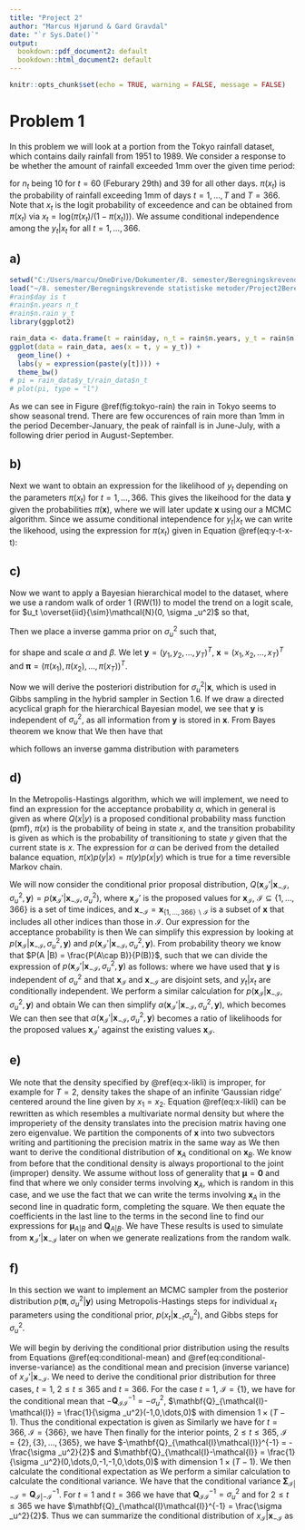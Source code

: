 ```yaml
---
title: "Project 2"
author: "Marcus Hjørund & Gard Gravdal"
date: "`r Sys.Date()`"
output:
  bookdown::pdf_document2: default
  bookdown::html_document2: default
---
```


```r
knitr::opts_chunk$set(echo = TRUE, warning = FALSE, message = FALSE)
```

# Problem 1

In this problem we will look at a portion from the Tokyo rainfall dataset, which contains daily rainfall from 1951 to 1989. We consider a response to be whether the amount of rainfall exceeded 1mm over the given time period:

\begin{equation}
y_t|x_t \sim \text{Bin}(n_t, \pi (x_t)), \; \pi (x_t) = \frac{\exp (x_t)}{1 + \exp (x_t)} = \frac{1}{1 + \exp (-x_t)},(\#eq:y-t-x-t) 
\end{equation}

for $n_t$ being $10$ for $t = 60$ (Feburary 29th) and 39 for all other days. $\pi (x_t)$ is the probability of rainfall exceeding 1mm of days $t = 1,\ldots , T$ and $T = 366$. Note that $x_t$ is the logit probability of exceedence and can be obtained from $\pi (x_t)$ via $x_t = \text{log}(\pi (x_t)/(1-\pi (x_t)))$. We assume conditional independence among the $y_t | x_t$ for all $t = 1, \ldots , 366$. 

## a)

```r
setwd("C:/Users/marcu/OneDrive/Dokumenter/8. semester/Beregningskrevende statistiske metoder/Project2Beregningskrevende")
load("~/8. semester/Beregningskrevende statistiske metoder/Project2Beregningskrevende/rain.rda")
#rain$day is t
#rain$n.years n_t
#rain$n.rain y_t
library(ggplot2)
```

```r
rain_data <- data.frame(t = rain$day, n_t = rain$n.years, y_t = rain$n.rain)
ggplot(data = rain_data, aes(x = t, y = y_t)) +
  geom_line() + 
  labs(y = expression(paste(y[t]))) + 
  theme_bw()
# pi = rain_data$y_t/rain_data$n_t
# plot(pi, type = "l")
```

As we can see in Figure \@ref(fig:tokyo-rain) the rain in Tokyo seems to show seasonal trend. There are few occurences of rain more than 1mm in the period December-January, the peak of rainfall is in June-July, with a following drier period in August-September. 

## b)

Next we want to obtain an expression for the likelihood of $y_t$ depending on the parameters $\pi (x_t)$ for $t = 1, \ldots , 366$. This gives the likeihood for the data $\boldsymbol{y}$ given the probabilities $\pi(\boldsymbol{x})$, where we will later update $\boldsymbol{x}$ using our a MCMC algorithm. Since we assume conditional intependence for $y_t|x_t$ we can write the likehood, using the expression for $\pi (x_t)$ given in Equation \@ref(eq:y-t-x-t):

\begin{align}
L(\pi (\boldsymbol{x}) |\boldsymbol{y}) &= \prod _{t = 1}^T {n_t \choose y_t} \left(\frac{\exp (x_t)}{1+\exp (x_t)}\right)^{y_t}\left(1-\frac{\exp (x_t)}{1+\exp (x_t)}\right) ^{n_t-y_t} \nonumber \\
 &= \prod _{t = 1}^T {n_t \choose y_t} \left(\frac{\exp (x_t)}{1+\exp (x_t)}\right)^{y_t}\left(\frac{1}{1+\exp (x_t)}\right) ^{n_t-y_t} \nonumber \\
 &= \prod _{t = 1}^T {n_t \choose y_t} \frac{\exp (x_t y_t)}{(1 + \exp (x_t))^{n_t}}
\end{align}

## c)

Now we want to apply a Bayesian hierarchical model to the dataset, where we use a random walk of order 1 (RW(1)) to model the trend on a logit scale,
\begin{equation*}
x_t = x_{t-1} + u_t ,
\end{equation*}
for $u_t \overset{iid}{\sim}\mathcal{N}(0, \sigma _u^2)$ so that,
\begin{equation}
p(\boldsymbol{x}|\sigma _u^2) \propto \prod_{t = 2}^T \frac{1}{\sigma _u}\exp \left\{-\frac{1}{2\sigma _u^2}(x_t - x_{t-1})^2\right\}.
(\#eq:x-likli)
\end{equation}

Then we place a inverse gamma prior on $\sigma _u^2$ such that, 

\begin{equation*}
p(\sigma _u^2) = \frac{\beta ^{\alpha}}{\Gamma (\alpha)}(1/\sigma _u^2)^{\alpha +1} \exp (-\beta /\sigma _u^2)
\end{equation*}
for shape and scale $\alpha$ and $\beta$. We let $\boldsymbol{y} = (y_1, y_2, \ldots ,y_T)^T$, $\boldsymbol{x} = (x_1, x_2 , \ldots , x_T)^T$ and $\boldsymbol{\pi} = (\pi (x_1), \pi (x_2), \ldots , \pi (x_T))^T$.


Now we will derive the posteriori distribution for $\sigma _u^2|\boldsymbol{x}$, which is used in Gibbs sampling in the hybrid sampler in Section 1.6. If we draw a directed acyclical graph for the hierarchical Bayesian model, we see that $\boldsymbol{y}$ is independent of $\sigma _u^2$, as all information from $\boldsymbol{y}$ is stored in $\boldsymbol{x}$. From Bayes theorem we know that 
\begin{equation*}
p(\sigma _u^2|\boldsymbol{y}, \boldsymbol{x}) \propto p(\sigma _u^2) p(\boldsymbol{x}|\sigma _u^2).
\end{equation*}
We then have that 

\begin{align}
p(\sigma _u^2|\boldsymbol{x}, \boldsymbol{y}) &\propto \frac{\beta ^{\alpha}}{\Gamma (\alpha)}(1/\sigma _u^2)^{\alpha +1} \exp (-\beta /\sigma _u^2) \prod _{t = 2}^T\frac{1}{\sigma _u}\exp \left\{-\frac{1}{2\sigma _u^2}(x_t - x_{t-1})^2\right\} \nonumber \\
&= \frac{\beta ^{\alpha}}{\Gamma (\alpha)}(1/\sigma _u^2)^{\alpha +1} \exp (-\beta /\sigma _u^2) \cdot (\sigma _u^2)^{-\frac{T-1}{2}}\exp \left\{-\frac{1}{2\sigma _u^2} \sum_{t=2}^{T}(x_t - x_{t-1})^2\right\} \nonumber \\
&\propto (\sigma _u^2)^{-(\alpha + \frac{T-1}{2}+1)}\exp \left\{-\frac{1}{\sigma_u^2}\left(\beta + \frac{1}{2}\sum_{t = 2}^T(x_t - x_{t-1})^2\right)\right\}
\end{align}
which follows an inverse gamma distribution with parameters 
\begin{equation*}
\alpha ^* = \alpha +\frac{T-1}{2}\; \text{and} \; \beta ^* = \beta + \frac{1}{2}\sum_{t = 2}^T(x_t - x_{t-1})^2.
\end{equation*}

## d)

In the Metropolis-Hastings algorithm, which we will implement, we need to find an expression for the acceptance probability $\alpha$, which in general is given as 
\begin{equation*}
\alpha (y|x) = \min \left\{1, \frac{\pi (y) Q(x|y)}{\pi (x)Q(y|x)}\right\}
\end{equation*}
where $Q(x|y)$ is a proposed conditional probability mass function (pmf), $\pi (x)$ is the probability of being in state $x$, and the transition probability is given as 
\begin{equation*}
p(y|x) = \begin{cases}
Q(y|x)\alpha(y|x) & \text{for } y \neq x  \\
1- \sum_{y \neq x}Q(y|x)\alpha (y|x) &\text{for } y = x \end{cases}
\end{equation*}
which is the probability of transitioning to state $y$ given that the current state is $x$. The expression for $\alpha$ can be derived from the detailed balance equation, $\pi (x) p(y|x) = \pi (y) p(x|y)$ which is true for a time reversible Markov chain. 

We will now consider the conditional prior proposal distribution, $Q(\boldsymbol{x}_\mathcal{I}'|\boldsymbol{x}_{-\mathcal{I}},\sigma _u^2, \boldsymbol{y}) = p(\boldsymbol{x}_\mathcal{I}'|\boldsymbol{x}_{-\mathcal{I}},\sigma _u^2)$, where $\boldsymbol{x}_\mathcal{I}'$ is the proposed values for $\boldsymbol{x}_\mathcal{I}$, $\mathcal{I} \subseteq \{1,\ldots ,366\}$ is a set of time indices, and $\boldsymbol{x}_{-\mathcal{I}}= \boldsymbol{x}_{\{1,\ldots ,366\}\backslash \mathcal{I}}$ is a subset of $\boldsymbol{x}$ that includes all other indices than those in $\mathcal{I}$. Our expression for the acceptance probability is then 
\begin{align*}
\alpha (\boldsymbol{x}_\mathcal{I}'|\boldsymbol{x}_{-\mathcal{I}}, \sigma _u^2, \boldsymbol{y}) &= \min \left\{1, \frac{\pi(\boldsymbol{x}_\mathcal{I}'|\boldsymbol{x}_{-\mathcal{I}},\sigma _u^2, \boldsymbol{y})Q(\boldsymbol{x}_{\mathcal{I}}|\boldsymbol{x}_\mathcal{I}', \boldsymbol{x}_{-\mathcal{I}}, \sigma _u^2, \boldsymbol{y})}{\pi(\boldsymbol{x}_\mathcal{I}|\boldsymbol{x}_{-\mathcal{I}},\sigma _u^2, \boldsymbol{y})Q(\boldsymbol{x}_{\mathcal{I}}'|\boldsymbol{x}_\mathcal{I}, \boldsymbol{x}_{-\mathcal{I}}, \sigma _u^2, \boldsymbol{y})}\right\} \nonumber \\
&= \min \left\{1, \frac{p(\boldsymbol{x}_\mathcal{I}'|\boldsymbol{x}_{-\mathcal{I}},\sigma _u^2, \boldsymbol{y})p(\boldsymbol{x}_{\mathcal{I}}|\boldsymbol{x}_{-\mathcal{I}}, \sigma _u^2)}{p(\boldsymbol{x}_\mathcal{I}|\boldsymbol{x}_{-\mathcal{I}},\sigma _u^2, \boldsymbol{y})p(\boldsymbol{x}_{\mathcal{I}}'|\boldsymbol{x}_{-\mathcal{I}}, \sigma _u^2)}\right\}. 
\end{align*}
We can simplify this expression by looking at $p(\boldsymbol{x}_\mathcal{I}|\boldsymbol{x}_{-\mathcal{I}},\sigma _u^2, \boldsymbol{y})$ and $p(\boldsymbol{x}_\mathcal{I}'|\boldsymbol{x}_{-\mathcal{I}},\sigma _u^2, \boldsymbol{y})$. From probability theory we know that $P(A |B) = \frac{P(A\cap B)}{P(B)}$, such that we can divide the expression of $p(\boldsymbol{x}_\mathcal{I}'|\boldsymbol{x}_{-\mathcal{I}},\sigma _u^2, \boldsymbol{y})$ as follows:
\begin{align*}
p(\boldsymbol{x}_\mathcal{I}'|\boldsymbol{x}_{-\mathcal{I}},\sigma _u^2, \boldsymbol{y}) &= \frac{p(\boldsymbol{x}_\mathcal{I}',\boldsymbol{y}|\boldsymbol{x}_{-\mathcal{I}},\sigma _u^2)}{p(\boldsymbol{y}|\boldsymbol{x}_{-\mathcal{I}},\sigma _u^2)} = \frac{p(\boldsymbol{y}|\boldsymbol{x}_\mathcal{I}',\boldsymbol{x}_{-\mathcal{I}},\sigma _u^2)\cdot p(\boldsymbol{x}_\mathcal{I}'|\boldsymbol{x}_{-\mathcal{I}}, \sigma _u^2)}{p(\boldsymbol{y}|\boldsymbol{x}_{-\mathcal{I}},\sigma _u^2)}\\
&= \frac{p(\boldsymbol{y}_\mathcal{I}|\boldsymbol{x}_\mathcal{I}')\cdot p(\boldsymbol{y}_{-\mathcal{I}}|\boldsymbol{x}_{-\mathcal{I}})\cdot p(\boldsymbol{x}_\mathcal{I}'|\boldsymbol{x}_{-\mathcal{I}},\sigma _u^2)}{p(\boldsymbol{y}|\boldsymbol{x}_{-\mathcal{I}})}
\end{align*}
where we have used that $\boldsymbol{y}$ is independent of $\sigma _u^2$ and that $\boldsymbol{x}_\mathcal{I}$ and $\boldsymbol{x}_{-\mathcal{I}}$ are disjoint sets, and $y_t|x_t$ are conditionally independent. We perform a similar calculation for $p(\boldsymbol{x}_\mathcal{I}|\boldsymbol{x}_{-\mathcal{I}},\sigma _u^2, \boldsymbol{y})$ and obtain 
\begin{equation*}
p(\boldsymbol{x}_\mathcal{I}|\boldsymbol{x}_{-\mathcal{I}},\sigma _u^2, \boldsymbol{y}) = \frac{p(\boldsymbol{y}_\mathcal{I}|\boldsymbol{x}_\mathcal{I})\cdot p(\boldsymbol{y}_{-\mathcal{I}}|\boldsymbol{x}_{-\mathcal{I}})\cdot p(\boldsymbol{x}_\mathcal{I}|\boldsymbol{x}_{-\mathcal{I}},\sigma _u^2)}{p(\boldsymbol{y}|\boldsymbol{x}_{-\mathcal{I}})}.
\end{equation*}
We can then simplify $\alpha (\boldsymbol{x}_\mathcal{I}'|\boldsymbol{x}_{-\mathcal{I}}, \sigma _u^2, \boldsymbol{y})$, which becomes 
\begin{equation}
\alpha (\boldsymbol{x}_\mathcal{I}'|\boldsymbol{x}_{-\mathcal{I}}, \sigma _u^2, \boldsymbol{y}) = \min \left\{1, \frac{p(\boldsymbol{x}_\mathcal{I}'|\boldsymbol{x}_{-\mathcal{I}},\sigma _u^2, \boldsymbol{y})p(\boldsymbol{x}_{\mathcal{I}}|\boldsymbol{x}_{-\mathcal{I}}, \sigma _u^2)}{p(\boldsymbol{x}_\mathcal{I}|\boldsymbol{x}_{-\mathcal{I}},\sigma _u^2, \boldsymbol{y})p(\boldsymbol{x}_{\mathcal{I}}'|\boldsymbol{x}_{-\mathcal{I}}, \sigma _u^2)}\right\} = \min \left\{1, \frac{p(\boldsymbol{y}_\mathcal{I}|\boldsymbol{x}_\mathcal{I}')}{p(\boldsymbol{y}_\mathcal{I}|\boldsymbol{x}_\mathcal{I})}\right\}.
\end{equation}
We can then see that $\alpha (\boldsymbol{x}_\mathcal{I}'|\boldsymbol{x}_{-\mathcal{I}}, \sigma _u^2, \boldsymbol{y})$ becomes a ratio of likelihoods for the proposed values $\boldsymbol{x}_\mathcal{I}'$ against the existing values $\boldsymbol{x}_\mathcal{I}$.

## e)

We note that the density specified by \@ref(eq:x-likli) is improper, for example for $T = 2$, density takes the shape of an infinite 'Gaussian ridge' centered around the line given by $x_1 = x_2$. Equation \@ref(eq:x-likli) can be rewritten as 
\begin{equation}
p(\boldsymbol{x}|\sigma _u^2) \propto \exp \left\{-\frac{1}{2}\boldsymbol{x}^T\mathbf{Q}\boldsymbol{x}\right\}
\end{equation}
which resembles a multivariate normal density but where the improperiety of the density translates into the precision matrix 
\begin{equation*}
\mathbf{Q} = \frac{1}{\sigma _u^2}
\begin{pmatrix}
1 & -1 & & & \\
-1 & 2 & -1 & & \\
& & \ddots  & & \\
& & -1 & 2 & -1 \\
& & & -1 & 1
\end{pmatrix},
\end{equation*}
having one zero eigenvalue. We partition the components of $\boldsymbol{x}$ into two subvectors writing 
\begin{equation*}
\boldsymbol{x} = \begin{pmatrix} \boldsymbol{x}_A \\ \boldsymbol{x}_B \end{pmatrix},
\end{equation*}
and partitioning the precision matrix in the same way as 
\begin{equation*}
\mathbf{Q}= \begin{pmatrix} \mathbf{Q}_{AA} & \mathbf{Q}_{AB} \\
\mathbf{Q}_{BA} & \mathbf{Q}_{BB} \end{pmatrix}.
\end{equation*}
We then want to derive the conditional distribution of $\boldsymbol{x}_A$ conditional on $\boldsymbol{x}_B$. We know from before that the conditional density is always proportional to the joint (improper) density. We assume without loss of generality that $\boldsymbol{\mu} = \boldsymbol{0}$ and find that 
\begin{align*}
f_{\boldsymbol{x}_A|\boldsymbol{x}_B}(\boldsymbol{x}_A) &\propto \exp \left\{-\frac{1}{2}(\boldsymbol{x}_A^T,\boldsymbol{x}_B^T)\begin{bmatrix} \mathbf{Q}_{AA} & \mathbf{Q}_{AB} \\ \mathbf{Q}_{BA} & \mathbf{Q}_{BB} \end{bmatrix}  \begin{pmatrix} \boldsymbol{x}_A \\ \boldsymbol{x}_B \end{pmatrix}\right\} \\
&= \exp \left\{-\frac{1}{2}(\boldsymbol{x}_A^T\mathbf{Q}_{AA}\boldsymbol{x}_A + \boldsymbol{x}_B^T\mathbf{Q}_{BA}\boldsymbol{x}_A + \boldsymbol{x}_A^T\mathbf{Q}_{AB}\boldsymbol{x}_B + \boldsymbol{x}_B^T\mathbf{Q}_{BB}\boldsymbol{x}_B)\right\} \\
&\propto \exp \left\{-\frac{1}{2}(\boldsymbol{x}_A - \boldsymbol{\mu}_{A|B})^T\mathbf{Q}_{AA}(\boldsymbol{x}_B -\boldsymbol{\mu}_{A|B})\right\} \\
&\propto \exp \left\{-\frac{1}{2}(\boldsymbol{x}_A^T\mathbf{Q}_{AA}\boldsymbol{x}_A - \boldsymbol{\mu}_{A|B}^T\mathbf{Q}_{AA}\boldsymbol{x}_A - \boldsymbol{x}_A^T\mathbf{Q}_{AA}\boldsymbol{\mu}_{A|B})\right\}
\end{align*}
where we only consider terms involving $\boldsymbol{x}_A$, which is random in this case, and we use the fact that we can write the terms involving $\boldsymbol{x}_A$ in the second line in quadratic form, completing the square. We then equate the coefficients in the last line to the terms in the second line to find our expressions for $\boldsymbol{\mu}_{A|B}$ and $\mathbf{Q}_{A|B}$. We have 
\begin{align}
-\mathbf{Q}_{AA}\boldsymbol{\mu}_{A|B} = \mathbf{Q}_{AB}\boldsymbol{x}_B \implies \boldsymbol{\mu}_{A|B} &= -\mathbf{Q}_{AA}^{-1}\mathbf{Q}_{AB}\boldsymbol{x}_B (\#eq:conditional-mean)\\ 
\mathbf{Q}_{A|B} &= \mathbf{Q}_{AA} (\#eq:conditional-inverse-variance).
\end{align}
These results is used to simulate from $\boldsymbol{x}_\mathcal{I}'|\boldsymbol{x}_{-\mathcal{I}}$ later on when we generate realizations from the random walk. 

## f)

In this section we want to implement an MCMC sampler from the posterior distribution $p(\boldsymbol{\pi}, \sigma _u^2|\boldsymbol{y})$ using Metropolis-Hastings steps for individual $x_t$ parameters using the conditional prior, $p(x_t|\boldsymbol{x}_{-t}\sigma _u^2)$, and Gibbs steps for $\sigma _u^2$. 

We will begin by deriving the conditional prior distribution using the results from Equations \@ref(eq:conditional-mean) and \@ref(eq:conditional-inverse-variance) as the conditional mean and precision (inverse variance) of $x_\mathcal{I}'|\boldsymbol{x}_{-\mathcal{I}}$. We need to derive the conditional prior distribution for three cases, $t = 1$, $2 \leq t \leq 365$ and $t = 366$. For the case $t = 1$, $\mathcal{I} = \{1\}$, we have for the conditional mean that $-\mathbf{Q}_{\mathcal{I}\mathcal{I}}^{-1} = -\sigma _u^2$, $\mathbf{Q}_{\mathcal{I}-\mathcal{I}} = \frac{1}{\sigma _u^2}(-1,0,\dots,0)$ with dimension $1\times (T-1)$. Thus the conditional expectation is given as 
\begin{equation}
x_\mathcal{I}|\boldsymbol{x}_{-\mathcal{I}} = -\mathbf{Q}_{\mathcal{I}\mathcal{I}}^{-1}\mathbf{Q}_{\mathcal{I}-\mathcal{I}}\boldsymbol{x}_{-\mathcal{I}} = -\sigma _u^2 \cdot \frac{1}{\sigma _u^2}(-1,0,\dots,0)(x_2, x_3, \ldots , x_T)^T = x_2.
\end{equation}
Similarly we have for $t = 366$, $\mathcal{I} = \{366\}$, we have 
\begin{equation}
x_\mathcal{I}|\boldsymbol{x}_{-\mathcal{I}} =  -\sigma _u^2 \cdot \frac{1}{\sigma _u^2}(0,\dots,0,-1)(x_1,\ldots ,x_{364}, x_{365})^T = x_{365}.
\end{equation}
Then finally for the interior points, $2 \leq t \leq 365$, $\mathcal{I} =  \{2\}, \{3\},\ldots, \{365\}$, we have $-\mathbf{Q}_{\mathcal{I}\mathcal{I}}^{-1} = -\frac{\sigma _u^2}{2}$ and $\mathbf{Q}_{\mathcal{I}-\mathcal{I}} = \frac{1}{\sigma _u^2}(0,\dots,0,-1,-1,0,\dots,0)$ with dimension $1\times (T-1)$. We then calculate the conditional expectation as 
\begin{equation}
x_\mathcal{I}|\boldsymbol{x}_{-\mathcal{I}} = -\frac{\sigma _u^2}{2} \cdot \frac{1}{\sigma _u^2}(0,\dots,0,-1,-1,0,\dots,0)(x_1,\ldots ,x_{t-1}, x_{t+1}, \ldots, x_{366})^T = \frac{1}{2}(x_{t-1}+x_{t+1}).
\end{equation}
We perform a similar calculation to calculate the conditional variance. We have that the conditional variance $\mathbf{\Sigma}_{\mathcal{I}|-\mathcal{I}} = \mathbf{Q}_{\mathcal{I}|-\mathcal{I}}^{-1}$. For $t = 1$ and $t = 366$ we have that $\mathbf{Q}_{\mathcal{I}\mathcal{I}}^{-1} = \sigma _u^2$ and for $2\leq t \leq 365$ we have $\mathbf{Q}_{\mathcal{I}\mathcal{I}}^{-1} = \frac{\sigma _u^2}{2}$. Thus we can summarize the conditional distribution of $x_\mathcal{I}|\boldsymbol{x}_{-\mathcal{I}}$ as 
\begin{equation}
x_\mathcal{I}|\boldsymbol{x}_{-\mathcal{I}} \sim \begin{cases}
\mathcal{N}(x_2,\sigma _u^2) &\text{for} \; t = 1\\
\mathcal{N}(\frac{1}{2}(x_{t-1}+x_{t+1}), \frac{\sigma _u^2}{2}) &\text{for} \; t = 2, \ldots ,365 \\
\mathcal{N}(x_{365}, \sigma _u^2) &\text{for} \; t = 366. \end{cases}
\end{equation}


